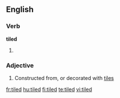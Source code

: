 ==English==

===Verb===
'''tiled'''

# {{past of|[[tile]]}}

===Adjective===
{{en-adj|-}}

# Constructed from, or decorated with [[tile]]s

[[fr:tiled]]
[[hu:tiled]]
[[fi:tiled]]
[[te:tiled]]
[[vi:tiled]]